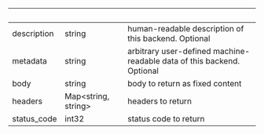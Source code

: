 
| &nbsp;      | &nbsp;                    | &nbsp;                                                                 |
| ----------- | ------------------------- | ---------------------------------------------------------------------- |
| description | string                    | human-readable description of this backend. Optional                   |
| metadata    | string                    | arbitrary user-defined machine-readable data of this backend. Optional |
| body        | string                    | body to return as fixed content                                        |
| headers     | Map&lt;string, string&gt; | headers to return                                                      |
| status_code | int32                     | status code to return                                                  |
